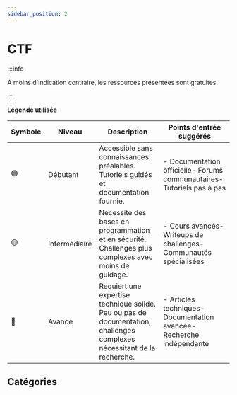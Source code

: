 ```yaml
---
sidebar_position: 2
---
```


# CTF

:::info

À moins d'indication contraire, les ressources présentées sont gratuites.

:::

**Légende utilisée**

| Symbole | Niveau | Description | Points d'entrée suggérés |
|----------|---------|-------------|---------------------|
| 🟢 | Débutant | Accessible sans connaissances préalables. Tutoriels guidés et documentation fournie. | - Documentation officielle- Forums communautaires- Tutoriels pas à pas |
| 🟡 | Intermédiaire | Nécessite des bases en programmation et en sécurité. Challenges plus complexes avec moins de guidage. | - Cours avancés- Writeups de challenges- Communautés spécialisées |
| 🔴 | Avancé | Requiert une expertise technique solide. Peu ou pas de documentation, challenges complexes nécessitant de la recherche. | - Articles techniques- Documentation avancée- Recherche indépendante |

## Catégories

<DocCardList />